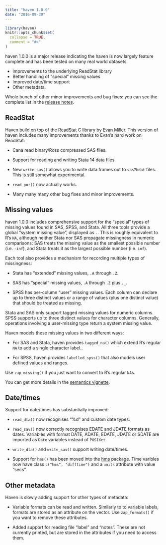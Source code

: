 ```yaml
---
title: "haven 1.0.0"
date: "2016-09-30"
---
```


```r
library(haven)
knitr::opts_chunk$set(
  collapse = TRUE,
  comment = "#>"
)
```

haven 1.0.0 is a major release indicating the haven is now largely feature complete and has been tested on many real world datasets.

* Improvements to the underlying ReadStat library
* Better handling of "special" missing values
* Improved date/time support
* Other metadata.

Whole bunch of other minor improvements and bug fixes: you can see the complete list in the [release notes](http://haven.tidyverse.org/news/index.html#haven-1.0.0).

## ReadStat

Haven build on top of the [ReadStat](http://github.com/WizardMac/ReadStat/issues) C library by [Evan Miller](http://www.evanmiller.org). This version of haven includes many improvements thanks to Evan's hard work on ReadStat:

* Cana read binary/Ross compressed SAS files.

* Support for reading and writing Stata 14 data files.

* New `write_sas()` allows you to write data frames out to `sas7bdat` 
  files. This is still somewhat experimental.

* `read_por()` now actually works.

* Many many many other bug fixes and minor improvements.


## Missing values

haven 1.0.0 includes comprehensive support for the "special" types of missing values found in SAS, SPSS, and Stata. All three tools provide a global "system missing value", displayed as `.`. This is roughly equivalent to R's `NA`, although neither Stata nor SAS propagate missingness in numeric comparisons: SAS treats the missing value as the smallest possible number (i.e. `-inf`), and Stata treats it as the largest possible number (i.e. `inf`). 

Each tool also provides a mechanism for recording multiple types of missingness:

* Stata has "extended" missing values, `.A` through `.Z`.

* SAS has "special" missing values, `.A` through `.Z` plus `._`.

* SPSS has per-column "user" missing values. Each column can declare 
  up to three distinct values or a range of values (plus one distinct
  value) that should be treated as missing.

Stata and SAS only support tagged missing values for numeric columns. SPSS supports up to three distinct values for character columns. Generally, operations involving a user-missing type return a system missing value.

Haven models these missing values in two different ways:

* For SAS and Stata, haven provides `tagged_na()` which extend R's
  regular `NA` to add a single character label..
  
* For SPSS, haven provides `labelled_spss()` that also models
  user defined values and ranges.
  
Use `zap_missing()` if you just want to convert to R's regular `NA`s.

You can get more details in the [semantics vignette](http://haven.tidyverse.org/articles/semantics.html).

## Date/times

Support for date/times has substantially improved:

* `read_dta()` now recognises "%d" and custom date types.

* `read_sav()` now correctly recognises EDATE and JDATE formats as dates.
  Variables with format DATE, ADATE, EDATE, JDATE or SDATE are imported as 
  `Date` variables instead of `POSIXct`.

* `write_dta()` and `write_sav()` support writing date/times.

* Support for `hms()` has been moved into the 
  [hms](https://github.com/rstats-db/hms) package. Time varibles now have
  class `c("hms", "difftime")` and a `units` attribute with value "secs".

## Other metadata

Haven is slowly adding support for other types of metadata:

* Variable formats can be read and written. Similarly to 
  to variable labels, formats are stored as an attribute on the vector.
  Use `zap_formats()` if you want to remove these attributes.
  
* Added support for reading file "label" and "notes". These are not currently
  printed, but are stored in the attributes if you need to access them.
